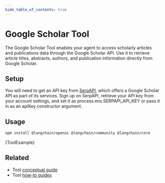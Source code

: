 ```yaml
---
hide_table_of_contents: true
---
```



# Google Scholar Tool

The Google Scholar Tool enables your agent to access scholarly articles and publications data through the Google Scholar API. Use it to retrieve article titles, abstracts, authors, and publication information directly from Google Scholar.

## Setup

You will need to get an API key from [SerpAPI](https://serpapi.com/), which offers a Google Scholar API as part of its services. Sign up on SerpAPI, retrieve your API key from your account settings, and set it as process.env.SERPAPI_API_KEY or pass it in as an apiKey constructor argument.

## Usage


<IntegrationInstallTooltip></IntegrationInstallTooltip>

```bash npm2yarn
npm install @langchain/openai @langchain/community @langchain/core
```


<CodeBlock language="typescript">{ToolExample}</CodeBlock>

## Related

- Tool [conceptual guide](/docs/concepts/tools)
- Tool [how-to guides](/docs/how_to/#tools)